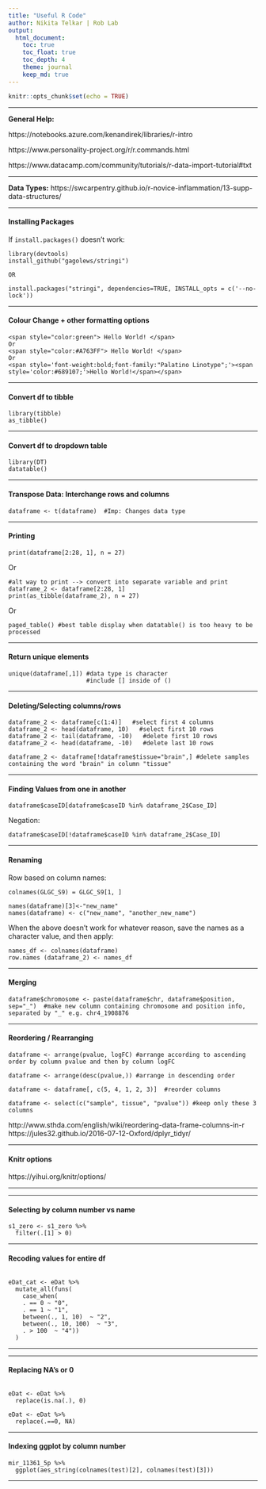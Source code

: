 ```yaml
---
title: "Useful R Code"
author: Nikita Telkar | Rob Lab
output:
  html_document:
    toc: true
    toc_float: true
    toc_depth: 4
    theme: journal
    keep_md: true
---
```


```r
knitr::opts_chunk$set(echo = TRUE)
```  

***  

**General Help:**  

https://notebooks.azure.com/kenandirek/libraries/r-intro

https://www.personality-project.org/r/r.commands.html

https://www.datacamp.com/community/tutorials/r-data-import-tutorial#txt
  
  
***
**Data Types:** https://swcarpentry.github.io/r-novice-inflammation/13-supp-data-structures/

*** 

#### **Installing Packages**
If `install.packages()` doesn't work:


```
library(devtools)
install_github("gagolews/stringi")

OR

install.packages("stringi", dependencies=TRUE, INSTALL_opts = c('--no-lock'))

```

*** 

#### **Colour Change + other formatting options**
``` 
<span style="color:green"> Hello World! </span>  
Or  
<span style="color:#A763FF"> Hello World! </span>
Or
<span style='font-weight:bold;font-family:"Palatino Linotype";'><span style='color:#689107;'>Hello World!</span></span>
```

***
#### **Convert df to tibble**
```
library(tibble)
as_tibble()
```

***
#### **Convert df to dropdown table**  
```
library(DT)
datatable()
```
***

#### **Transpose Data: Interchange rows and columns**  
```
dataframe <- t(dataframe)  #Imp: Changes data type
```
***


#### **Printing**
```
print(dataframe[2:28, 1], n = 27)
```  
  Or  
```
#alt way to print --> convert into separate variable and print
dataframe_2 <- dataframe[2:28, 1]       
print(as_tibble(dataframe_2), n = 27)
```  
Or  
```
paged_table() #best table display when datatable() is too heavy to be processed
```


***

#### **Return unique elements**  
```
unique(dataframe[,1]) #data type is character  
                      #include [] inside of ()
```
***

#### **Deleting/Selecting columns/rows**  
```
dataframe_2 <- dataframe[c(1:4)]   #select first 4 columns
dataframe_2 <- head(dataframe, 10)   #select first 10 rows
dataframe_2 <- tail(dataframe, -10)   #delete first 10 rows
dataframe_2 <- head(dataframe, -10)   #delete last 10 rows

dataframe_2 <- dataframe[!dataframe$tissue="brain",] #delete samples containing the word "brain" in column "tissue"

```
***

#### **Finding Values from one in another**  

```
dataframe$caseID[dataframe$caseID %in% dataframe_2$Case_ID]
``` 

Negation:
```
dataframe$caseID[!dataframe$caseID %in% dataframe_2$Case_ID]

```
***

#### **Renaming**  

Row based on column names:  
```
colnames(GLGC_S9) = GLGC_S9[1, ]  

names(dataframe)[3]<-"new_name"
names(dataframe) <- c("new_name", "another_new_name")  

```

When the above doesn't work for whatever reason, save the names as a character value, and then apply:  

```
names_df <- colnames(dataframe)
row.names (dataframe_2) <- names_df
```  

***

#### **Merging**  

```
dataframe$chromosome <- paste(dataframe$chr, dataframe$position, sep="_")  #make new column containing chromosome and position info, separated by "_" e.g. chr4_1908876
```  

***

#### **Reordering / Rearranging**  

```
dataframe <- arrange(pvalue, logFC) #arrange according to ascending order by column pvalue and then by column logFC  

dataframe <- arrange(desc(pvalue,)) #arrange in descending order  

dataframe <- dataframe[, c(5, 4, 1, 2, 3)]  #reorder columns

dataframe <- select(c("sample", tissue", "pvalue")) #keep only these 3 columns  
```
http://www.sthda.com/english/wiki/reordering-data-frame-columns-in-r  
https://jules32.github.io/2016-07-12-Oxford/dplyr_tidyr/   


***

#### **Knitr options** 

https://yihui.org/knitr/options/

***



***

#### **Selecting by column number vs name** 

```
s1_zero <- s1_zero %>% 
  filter(.[1] > 0)
```

***  

#### **Recoding values for entire df**

```

eDat_cat <- eDat %>% 
  mutate_all(funs(
    case_when(
    . == 0 ~ "0",  
    . == 1 ~ "1",
    between(., 1, 10)  ~ "2",
    between(., 10, 100)  ~ "3",
    . > 100  ~ "4"))
  )

```  
***  

***  

#### **Replacing NA's or 0**

```

eDat <- eDat %>% 
  replace(is.na(.), 0)
  
eDat <- eDat %>%
  replace(.==0, NA)

```  
***  


#### **Indexing ggplot by column number**

```
mir_11361_5p %>% 
  ggplot(aes_string(colnames(test)[2], colnames(test)[3]))

```  
***  



